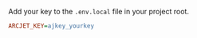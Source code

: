Add your key to the `.env.local` file in your project root.

```ini title=".env.local"
ARCJET_KEY=ajkey_yourkey
```
